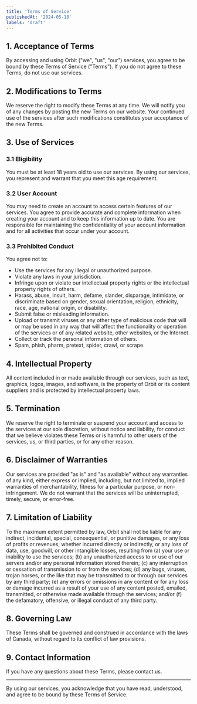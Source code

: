 ```yaml
---
title: 'Terms of Service'
publishedAt: '2024-05-18'
labels: 'draft'
---
```


## 1. Acceptance of Terms

By accessing and using Orbit ("we", "us", "our") services, you agree to be bound by these Terms of Service ("Terms"). If you do not agree to these Terms, do not use our services.

## 2. Modifications to Terms

We reserve the right to modify these Terms at any time. We will notify you of any changes by posting the new Terms on our website. Your continued use of the services after such modifications constitutes your acceptance of the new Terms.

## 3. Use of Services

### 3.1 Eligibility

You must be at least 18 years old to use our services. By using our services, you represent and warrant that you meet this age requirement.

### 3.2 User Account

You may need to create an account to access certain features of our services. You agree to provide accurate and complete information when creating your account and to keep this information up to date. You are responsible for maintaining the confidentiality of your account information and for all activities that occur under your account.

### 3.3 Prohibited Conduct

You agree not to:

- Use the services for any illegal or unauthorized purpose.
- Violate any laws in your jurisdiction.
- Infringe upon or violate our intellectual property rights or the intellectual property rights of others.
- Harass, abuse, insult, harm, defame, slander, disparage, intimidate, or discriminate based on gender, sexual orientation, religion, ethnicity, race, age, national origin, or disability.
- Submit false or misleading information.
- Upload or transmit viruses or any other type of malicious code that will or may be used in any way that will affect the functionality or operation of the services or of any related website, other websites, or the Internet.
- Collect or track the personal information of others.
- Spam, phish, pharm, pretext, spider, crawl, or scrape.

## 4. Intellectual Property

All content included in or made available through our services, such as text, graphics, logos, images, and software, is the property of Orbit or its content suppliers and is protected by intellectual property laws.

## 5. Termination

We reserve the right to terminate or suspend your account and access to the services at our sole discretion, without notice and liability, for conduct that we believe violates these Terms or is harmful to other users of the services, us, or third parties, or for any other reason.

## 6. Disclaimer of Warranties

Our services are provided "as is" and "as available" without any warranties of any kind, either express or implied, including, but not limited to, implied warranties of merchantability, fitness for a particular purpose, or non-infringement. We do not warrant that the services will be uninterrupted, timely, secure, or error-free.

## 7. Limitation of Liability

To the maximum extent permitted by law, Orbit shall not be liable for any indirect, incidental, special, consequential, or punitive damages, or any loss of profits or revenues, whether incurred directly or indirectly, or any loss of data, use, goodwill, or other intangible losses, resulting from (a) your use or inability to use the services; (b) any unauthorized access to or use of our servers and/or any personal information stored therein; (c) any interruption or cessation of transmission to or from the services; (d) any bugs, viruses, trojan horses, or the like that may be transmitted to or through our services by any third party; (e) any errors or omissions in any content or for any loss or damage incurred as a result of your use of any content posted, emailed, transmitted, or otherwise made available through the services; and/or (f) the defamatory, offensive, or illegal conduct of any third party.

## 8. Governing Law

These Terms shall be governed and construed in accordance with the laws of Canada, without regard to its conflict of law provisions.

## 9. Contact Information

If you have any questions about these Terms, please contact us.

---

By using our services, you acknowledge that you have read, understood, and agree to be bound by these Terms of Service.
